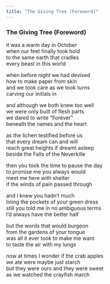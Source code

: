 ```yaml
---
title: "The Giving Tree (Foreword)"
---
```


### The Giving Tree (Foreword)

it was a warm day in October<br>
when our feet finally took hold<br>
to the same earth that cradles<br>
every beast in this world<br>

when before night we had devised<br>
how to make paper from skin<br>
and we took care as we took turns<br>
carving our initials in<br>

and although we both knew too well<br>
we were only built of flesh parts<br>
we dared to write "Forever"<br>
beneath the names and the heart<br>

as the lichen testified before us<br>
that every dream can and will<br>
reach great heights if dreamt asleep<br>
beside the Falls of the Neverkille<br>

then you took the time to pause the day<br>
to promise me you always would<br>
meet me here with shelter<br>
if the winds of pain passed through<br>

and I knew you hadn't much<br>
lining the pockets of your green dress<br>
still you told me in no ambiguous terms<br>
I'd always have the better half<br>

but the words that would burgeon<br>
from the gardens of your tongue<br>
was all it ever took to make me want<br>
to taste the air with my lungs<br>

now at times I wonder if the crab apples<br>
we ate were maybe just starch<br>
but they were ours and they were sweet<br>
as we watched the crayfish march<br>

<br>
